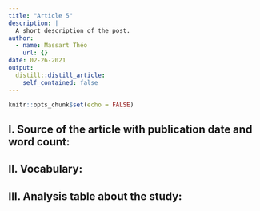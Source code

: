 ```yaml
---
title: "Article 5"
description: |
  A short description of the post.
author:
  - name: Massart Théo
    url: {}
date: 02-26-2021
output:
  distill::distill_article:
    self_contained: false
---
```


```r
knitr::opts_chunk$set(echo = FALSE)
```

## I. Source of the article with publication date and word count:



## II. Vocabulary:








## III. Analysis table about the study:


